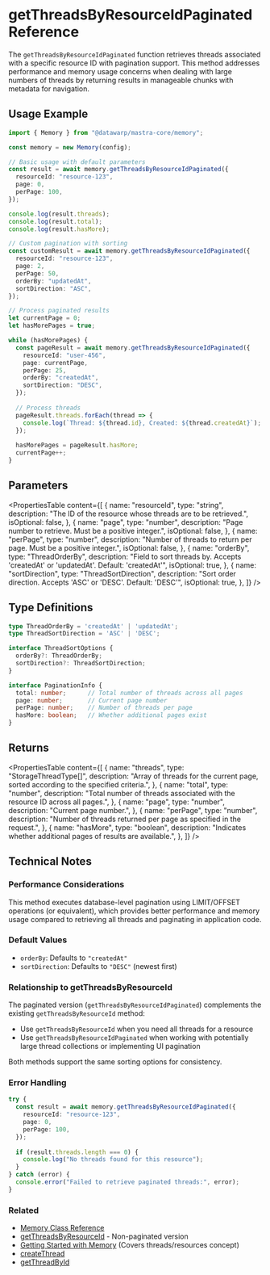 # getThreadsByResourceIdPaginated Reference

The `getThreadsByResourceIdPaginated` function retrieves threads associated with a specific resource ID with pagination support. This method addresses performance and memory usage concerns when dealing with large numbers of threads by returning results in manageable chunks with metadata for navigation.

## Usage Example

```typescript
import { Memory } from "@datawarp/mastra-core/memory";

const memory = new Memory(config);

// Basic usage with default parameters
const result = await memory.getThreadsByResourceIdPaginated({
  resourceId: "resource-123",
  page: 0,
  perPage: 100,
});

console.log(result.threads);
console.log(result.total);
console.log(result.hasMore);

// Custom pagination with sorting
const customResult = await memory.getThreadsByResourceIdPaginated({
  resourceId: "resource-123",
  page: 2,
  perPage: 50,
  orderBy: "updatedAt",
  sortDirection: "ASC",
});

// Process paginated results
let currentPage = 0;
let hasMorePages = true;

while (hasMorePages) {
  const pageResult = await memory.getThreadsByResourceIdPaginated({
    resourceId: "user-456",
    page: currentPage,
    perPage: 25,
    orderBy: "createdAt",
    sortDirection: "DESC",
  });
  
  // Process threads
  pageResult.threads.forEach(thread => {
    console.log(`Thread: ${thread.id}, Created: ${thread.createdAt}`);
  });
  
  hasMorePages = pageResult.hasMore;
  currentPage++;
}
```

## Parameters

<PropertiesTable
  content={[
    {
      name: "resourceId",
      type: "string",
      description: "The ID of the resource whose threads are to be retrieved.",
      isOptional: false,
    },
    {
      name: "page",
      type: "number",
      description: "Page number to retrieve. Must be a positive integer.",
      isOptional: false,
    },
    {
      name: "perPage",
      type: "number",
      description: "Number of threads to return per page. Must be a positive integer.",
      isOptional: false,
    },
    {
      name: "orderBy",
      type: "ThreadOrderBy",
      description: "Field to sort threads by. Accepts 'createdAt' or 'updatedAt'. Default: 'createdAt'",
      isOptional: true,
    },
    {
      name: "sortDirection",
      type: "ThreadSortDirection", 
      description: "Sort order direction. Accepts 'ASC' or 'DESC'. Default: 'DESC'",
      isOptional: true,
    },
  ]}
/>

## Type Definitions

```typescript
type ThreadOrderBy = 'createdAt' | 'updatedAt';
type ThreadSortDirection = 'ASC' | 'DESC';

interface ThreadSortOptions {
  orderBy?: ThreadOrderBy;
  sortDirection?: ThreadSortDirection;
}

interface PaginationInfo {
  total: number;      // Total number of threads across all pages
  page: number;       // Current page number
  perPage: number;    // Number of threads per page
  hasMore: boolean;   // Whether additional pages exist
}
```

## Returns

<PropertiesTable
  content={[
    {
      name: "threads",
      type: "StorageThreadType[]",
      description: "Array of threads for the current page, sorted according to the specified criteria.",
    },
    {
      name: "total",
      type: "number",
      description: "Total number of threads associated with the resource ID across all pages.",
    },
    {
      name: "page",
      type: "number",
      description: "Current page number.",
    },
    {
      name: "perPage",
      type: "number",
      description: "Number of threads returned per page as specified in the request.",
    },
    {
      name: "hasMore",
      type: "boolean",
      description: "Indicates whether additional pages of results are available.",
    },
  ]}
/>

## Technical Notes

### Performance Considerations

This method executes database-level pagination using LIMIT/OFFSET operations (or equivalent), which provides better performance and memory usage compared to retrieving all threads and paginating in application code.

### Default Values

- `orderBy`: Defaults to `"createdAt"`
- `sortDirection`: Defaults to `"DESC"` (newest first)

### Relationship to getThreadsByResourceId

The paginated version (`getThreadsByResourceIdPaginated`) complements the existing `getThreadsByResourceId` method:

- Use `getThreadsByResourceId` when you need all threads for a resource
- Use `getThreadsByResourceIdPaginated` when working with potentially large thread collections or implementing UI pagination

Both methods support the same sorting options for consistency.

### Error Handling

```typescript
try {
  const result = await memory.getThreadsByResourceIdPaginated({
    resourceId: "resource-123",
    page: 0,
    perPage: 100,
  });
  
  if (result.threads.length === 0) {
    console.log("No threads found for this resource");
  }
} catch (error) {
  console.error("Failed to retrieve paginated threads:", error);
}
```

### Related

- [Memory Class Reference](/reference/memory/Memory.mdx)
- [getThreadsByResourceId](/reference/memory/getThreadsByResourceId.mdx) - Non-paginated version
- [Getting Started with Memory](/docs/memory/overview.mdx) (Covers threads/resources concept)
- [createThread](/reference/memory/createThread.mdx)
- [getThreadById](/reference/memory/getThreadById.mdx)
